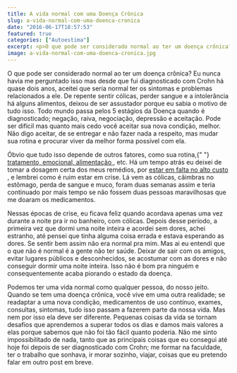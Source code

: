 ```yaml
---
title: A vida normal com uma Doença Crônica
slug: a-vida-normal-com-uma-doenca-cronica
date: "2016-06-17T18:57:53"
featured: true
categories: ["Autoestima"]
excerpt: <p>O que pode ser considerado normal ao ter um doença crônica? Eu nunca havia me perguntado isso mas desde que fui diagnosticado com Crohn há quase dois anos, aceitei que &hellip;</p>
image: a-vida-normal-com-uma-doenca-cronica.jpg
---
```


<p>
  O que pode ser considerado normal ao ter um doença crônica? Eu nunca havia me
  perguntado isso mas desde que fui diagnosticado com Crohn há quase dois anos,
  aceitei que seria normal ter os sintomas e problemas relacionados a ele. De
  repente sentir cólicas, perder sangue e a intolerância há alguns alimentos,
  deixou de ser assustador porque eu sabia o motivo de tudo isso. Todo mundo
  passa pelos 5 estágios da Doença quando é diagnosticado; negação, raiva,
  negociação, depressão e aceitação. Pode ser difícil mas quanto mais cedo você
  aceitar sua nova condição, melhor. Não digo aceitar, de se entregar e não
  fazer nada a respeito, mas mudar sua rotina e procurar viver da melhor forma
  possível com ela.
</p>
<p>
  Óbvio que tudo isso depende de outros fatores, como sua rotina,{" "}
  <a
    href="http://www.diariodeumcrohnista.com.br/os-segredos-da-remissao-em-diis/"
    target="_blank"
  >
    tratamento, emocional, alimentação
  </a>
  , etc. Há um tempo atrás eu deixei de tomar a dosagem certa dos meus remédios,
  por <a
    href="http://www.diariodeumcrohnista.com.br/falta-de-medicamentos-no-alto-custo-do-sus/"
    target="_blank"
  >
    estar em falta no alto custo
  </a>, e lembrei como é ruim estar em crise. Lá vem as cólicas, câimbras no
  estômago, perda de sangue e muco, foram duas semanas assim e teria continuado
  por mais tempo se não fossem duas pessoas maravilhosas que me doaram os
  medicamentos.
</p>
<p>
  Nessas épocas de crise, eu ficava feliz quando acordava apenas uma vez durante
  a noite pra ir no banheiro, com cólicas. Depois desse período, a primeira vez
  que dormi uma noite inteira e acordei sem dores, achei estranho, até pensei
  que tinha alguma coisa errada e estava esperando as dores. Se sentir bem assim
  não era normal pra mim. Mas ai eu entendi que o que não é normal é a gente não
  ter saúde. Deixar de sair com os amigos, evitar lugares públicos e
  desconhecidos, se acostumar com as dores e não conseguir dormir uma noite
  inteira. Isso não é bom pra ninguém e consequentemente acaba piorando o estado
  da doença.
</p>
<p>
  Podemos ter uma vida normal como qualquer pessoa, do nosso jeito. Quando se
  tem uma doença crônica, você vive em uma outra realidade; se readaptar a uma
  nova condição, medicamentos de uso contínuo, exames, consultas, sintomas, tudo
  isso passam a fazerem parte da nossa vida. Mas nem por isso ela deve ser
  diferente. Pequenas coisas da vida se tornam desafios que aprendemos a superar
  todos os dias e damos mais valores a elas porque sabemos que não foi tão fácil
  quanto poderia. Não me sinto impossibilitado de nada, tanto que as principais
  coisas que eu consegui até hoje foi depois de ser diagnosticado com Crohn; me
  formar na faculdade, ter o trabalho que sonhava, ir morar sozinho, viajar,
  coisas que eu pretendo falar em outro post em breve.
</p>
